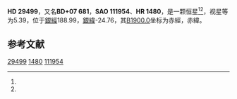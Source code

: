 {{Starbox begin
| name = HD 29499
}}
{{Starbox observe
| epoch = [[J2000.0|J2000.0]]
| constell = {{星座名待查}}<ref name=SIMBAD>{{cite web
 | url=http://simbad.u-strasbg.fr/simbad/sim-id?Ident=HR+1480
 | title =Pulsating variable Star
 | publisher=Centre de Données astronomiques de Strasbourg
 | work=SIMBAD
 | accessdate=2012-07-13}}</ref><ref name=DATA>{{cite web
 | url=http://vizier.u-strasbg.fr/viz-bin/VizieR-5?-out.add=.&-source=5050&-corr=PK=HR&-out.max=9999&HR=1480
 | title=VizieR Detailed Page
 | accessdate=2012-07-13
 | archive-date=2016-03-05
 | archive-url=https://web.archive.org/web/20160305002104/http://vizier.u-strasbg.fr/viz-bin/VizieR-5?-out.add=.&-source=5050&-corr=PK=HR&-out.max=9999&HR=1480
 | dead-url=no
 }}</ref>
| 星官 = 
| ra = {{RA|4|39|6.2}}<ref name=SIMBAD /><ref name=DATA />
| dec = {{DEC|+7|52|15}}<ref name=SIMBAD /><ref name=DATA />
| appmag_v = 5.39<ref name=SIMBAD /><ref name=DATA />
}}
{{Starbox character
| class = A5m<ref name=SIMBAD /><ref name=DATA />
| b-v = 0.26<ref name=SIMBAD /><ref name=DATA />
| u-b = 0.13<ref name=SIMBAD /><ref name=DATA />
| r-i = 0.12<ref name=SIMBAD /><ref name=DATA />
| variable = 
}}
{{Starbox astrometry
| radial_v = 0.13
| prop_mo_ra = 36
| parallax = 
| p_error = 
}}
{{Starbox catalog
| names =BD+07 681，[[SAO星表|SAO]] 111954，[[HD星表|HD]] 29499，[[HR星表|HR]] 1480}}
{{Starbox reference |Simbad=HR+1480}}
{{Starbox end}}

'''HD 29499'''，又名'''BD+07 681'''，'''SAO 111954'''、'''HR 1480'''，是一颗恒星<ref name=SIMBAD /><ref name=DATA />，视星等为5.39，位于[[銀道座標系|銀經]]188.99，[[銀道座標系|銀緯]]-24.76，其[[B1900.0|B1900.0]]坐标为赤經{{RA|4|33|41.1}}，赤緯{{DEC|+7|-24.76|20}}。

== 参考文献 ==
{{reflist}}

{{star-stub}}

[[Category:HD和HDE天體|29499]]
[[Category:HR天體|1480]]
[[Category:SAO天體|111954]]